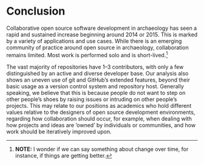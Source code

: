 # Conclusion <!-- Conclusion -->

Collaborative open source software development in archaeology has seen a rapid and sustained increase beginning around 2014 or 2015. This is marked by a variety of applications and use cases. While there is an emerging community of practice around open source in archaeology, collaboration remains limited. Most work is performed solo and is short-lived.^[**NOTE:** I wonder if we can say something about change over time, for instance, if things are getting better.]

The vast majority of repositories have 1--3 contributors, with only a few distinguished by an active and diverse developer base. Our analysis also shows an uneven use of git and GitHub's extended features, beyond their basic usage as a version control system and repository host. Generally speaking, we believe that this is because people do not want to step on other people's shoes by raising issues or intruding on other people's projects. This may relate to our positions as academics who hold different values relative to the designers of open source development environments, regarding how collaboration should occur, for example, when dealing with how projects and ideas are 'owned' by individuals or communities, and how work should be iteratively improved upon.

